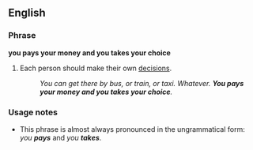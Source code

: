 ==English==

===Phrase===
'''you pays your money and you takes your choice'''

#{{idiom}} Each person should make their own [[decisions]].
#:''You can get there by bus, or train, or taxi. Whatever. '''You pays your money and you takes your choice'''.''

===Usage notes===
* This phrase is almost always pronounced in the ungrammatical form: ''you '''pays''''' and ''you '''takes'''''.